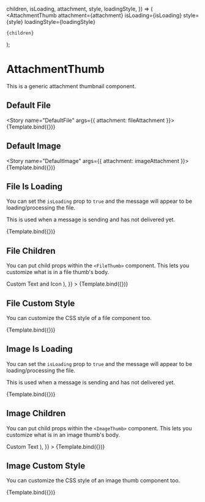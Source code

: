 


<Meta title="ChatFeed/AttachmentThumb" component={AttachmentThumb} />

  children,
  isLoading,
  attachment,
  style,
  loadingStyle,
}) => (
  <AttachmentThumb
    attachment={attachment}
    isLoading={isLoading}
    style={style}
    loadingStyle={loadingStyle}
  >
    {children}
  </AttachmentThumb>
);

# AttachmentThumb

This is a generic attachment thumbnail component.

## Default File

<Story name="DefaultFile" args={{ attachment: fileAttachment }}>
  {Template.bind({})}
</Story>

<ArgsTable story="DefaultFile" />

## Default Image

<Story name="DefaultImage" args={{ attachment: imageAttachment }}>
  {Template.bind({})}
</Story>

<ArgsTable story="DefaultImage" />

## File Is Loading

You can set the `isLoading` prop to `true` and the message will appear to be loading/processing the file.

This is used when a message is sending and has not delivered yet.

<Canvas>
  <Story
    name="Is Loading"
    args={{ attachment: fileAttachment, isLoading: true }}
  >
    {Template.bind({})}
  </Story>
</Canvas>

## File Children

You can put child props within the `<FileThumb>` component. This lets you customize what is in a file thumb's body.

<Canvas>
  <Story
    name="File Children"
    args={{
      attachment: fileAttachment,
      children: (
        <div>
          <FileOutlined /> Custom Text and Icon
        </div>
      ),
    }}
  >
    {Template.bind({})}
  </Story>
</Canvas>

## File Custom Style

You can customize the CSS style of a file component too.

<Canvas>
  <Story
    name="File Custom Style"
    args={{
      attachment: fileAttachment,
      style: {
        backgroundColor: 'rgb(74, 81, 98)',
        border: 'none',
        color: 'white',
      },
      loadingStyle: {
        backgroundColor: 'rgb(74, 81, 98)',
        border: 'none',
        color: 'white',
      },
    }}
  >
    {Template.bind({})}
  </Story>
</Canvas>

## Image Is Loading

You can set the `isLoading` prop to `true` and the message will appear to be loading/processing the file.

This is used when a message is sending and has not delivered yet.

<Canvas>
  <Story
    name="Image Is Loading"
    args={{ attachment: imageAttachment, isLoading: true }}
  >
    {Template.bind({})}
  </Story>
</Canvas>

## Image Children

You can put child props within the `<ImageThumb>` component. This lets you customize what is in an image thumb's body.

<Canvas>
  <Story
    name="Image Children"
    args={{
      attachment: imageAttachment,
      isLoading: true,
      children: (
        <div style={{ color: 'black', padding: '12px' }}>
          <FileOutlined /> Custom Text
        </div>
      ),
    }}
  >
    {Template.bind({})}
  </Story>
</Canvas>

## Image Custom Style

You can customize the CSS style of an image thumb component too.

<Canvas>
  <Story
    name="Image Custom Style"
    args={{
      attachment: imageAttachment,
      style: {
        backgroundColor: 'rgb(74, 81, 98)',
        border: 'none',
      },
      loadingStyle: {
        backgroundColor: 'rgb(74, 81, 98)',
        border: 'none',
        color: 'white',
      },
    }}
  >
    {Template.bind({})}
  </Story>
</Canvas>
